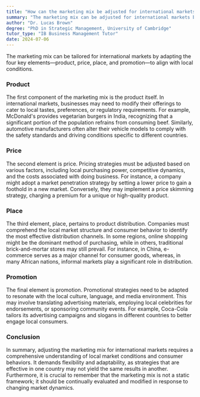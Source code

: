 ```yaml
---
title: "How can the marketing mix be adjusted for international markets?"
summary: "The marketing mix can be adjusted for international markets by adapting the product, price, place, and promotion strategies to local conditions."
author: "Dr. Lucas Brown"
degree: "PhD in Strategic Management, University of Cambridge"
tutor_type: "IB Business Management Tutor"
date: 2024-07-06
---
```


The marketing mix can be tailored for international markets by adapting the four key elements—product, price, place, and promotion—to align with local conditions.

### Product
The first component of the marketing mix is the product itself. In international markets, businesses may need to modify their offerings to cater to local tastes, preferences, or regulatory requirements. For example, McDonald's provides vegetarian burgers in India, recognizing that a significant portion of the population refrains from consuming beef. Similarly, automotive manufacturers often alter their vehicle models to comply with the safety standards and driving conditions specific to different countries.

### Price
The second element is price. Pricing strategies must be adjusted based on various factors, including local purchasing power, competitive dynamics, and the costs associated with doing business. For instance, a company might adopt a market penetration strategy by setting a lower price to gain a foothold in a new market. Conversely, they may implement a price skimming strategy, charging a premium for a unique or high-quality product.

### Place
The third element, place, pertains to product distribution. Companies must comprehend the local market structure and consumer behavior to identify the most effective distribution channels. In some regions, online shopping might be the dominant method of purchasing, while in others, traditional brick-and-mortar stores may still prevail. For instance, in China, e-commerce serves as a major channel for consumer goods, whereas, in many African nations, informal markets play a significant role in distribution.

### Promotion
The final element is promotion. Promotional strategies need to be adapted to resonate with the local culture, language, and media environment. This may involve translating advertising materials, employing local celebrities for endorsements, or sponsoring community events. For example, Coca-Cola tailors its advertising campaigns and slogans in different countries to better engage local consumers.

### Conclusion
In summary, adjusting the marketing mix for international markets requires a comprehensive understanding of local market conditions and consumer behaviors. It demands flexibility and adaptability, as strategies that are effective in one country may not yield the same results in another. Furthermore, it is crucial to remember that the marketing mix is not a static framework; it should be continually evaluated and modified in response to changing market dynamics.
    